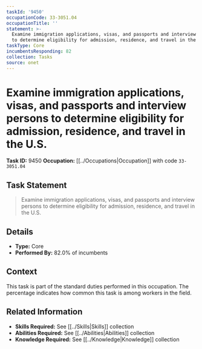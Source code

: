 ```yaml
---
taskId: '9450'
occupationCode: 33-3051.04
occupationTitle: ''
statement: >-
  Examine immigration applications, visas, and passports and interview persons
  to determine eligibility for admission, residence, and travel in the U.S.
taskType: Core
incumbentsResponding: 82
collection: Tasks
source: onet
---
```

# Examine immigration applications, visas, and passports and interview persons to determine eligibility for admission, residence, and travel in the U.S.

**Task ID:** 9450
**Occupation:** [[../Occupations|Occupation]] with code `33-3051.04`

## Task Statement

> Examine immigration applications, visas, and passports and interview persons to determine eligibility for admission, residence, and travel in the U.S.

## Details

- **Type:** Core
- **Performed By:** 82.0% of incumbents

## Context

This task is part of the standard duties performed in this occupation. The percentage indicates how common this task is among workers in the field.

## Related Information

- **Skills Required:** See [[../Skills|Skills]] collection
- **Abilities Required:** See [[../Abilities|Abilities]] collection
- **Knowledge Required:** See [[../Knowledge|Knowledge]] collection
